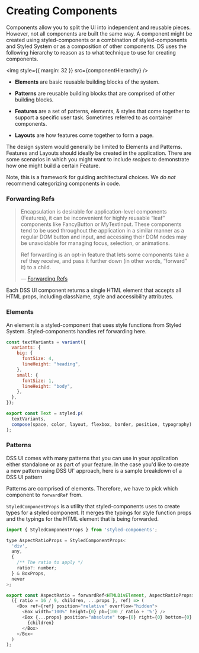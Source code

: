 
<Meta title="Guides/Creating Components" />

# Creating Components

Components allow you to split the UI into independent and reusable pieces. However, not all components are built the same way. A component might be created using styled-components or a combination of styled-components and Styled System or as a composition of other components. DS uses the following hierarchy to reason as to what technique to use for creating components.

<img style={{ margin: 32 }} src={componentHierarchy} />

- **Elements** are basic reusable building blocks of the system.

- **Patterns** are reusable building blocks that are comprised of other building blocks.

- **Features** are a set of patterns, elements, & styles that come together to support a specific user task. Sometimes referred to as container components.

- **Layouts** are how features come together to form a page.

The design system would generally be limited to Elements and Patterns. Features and Layouts should ideally be created in the application. There are some scenarios in which you might want to include _recipes_ to demonstrate how one might build a certain Feature.

Note, this is a framework for guiding architectural choices. We _do not_ recommend categorizing components in code.

### Forwarding Refs

> Encapsulation is desirable for application-level components (Features), it can be inconvenient for highly reusable “leaf” components like FancyButton or MyTextInput. These components tend to be used throughout the application in a similar manner as a regular DOM button and input, and accessing their DOM nodes may be unavoidable for managing focus, selection, or animations.
>
> Ref forwarding is an opt-in feature that lets some components take a ref they receive, and pass it further down (in other words, “forward” it) to a child.
>
> — [Forwarding Refs](https://reactjs.org/docs/forwarding-refs.html)

Each DSS UI component returns a single HTML element that accepts all HTML props, including className, style and accessibility attributes.

### Elements

An element is a styled-component that uses style functions from Styled System. Styled-components handles ref forwarding here.

```js
const textVariants = variant({
  variants: {
    big: {
      fontSize: 4,
      lineHeight: "heading",
    },
    small: {
      fontSize: 1,
      lineHeight: "body",
    },
  },
});

export const Text = styled.p(
  textVariants,
  compose(space, color, layout, flexbox, border, position, typography)
);
```

### Patterns

DSS UI comes with many patterns that you can use in your application either standalone or as part of your feature. In the case you'd like to create a new pattern using DSS UI' approach, here is a sample breakdown of a DSS UI pattern

Patterns are comprised of elements. Therefore, we have to pick which component to `forwardRef` from.

`StyledComponentProps` is a utility that styled-components uses to create types for a styled component. It merges the typings for style function props and the typings for the HTML element that is being forwarded.

```js
import { StyledComponentProps } from 'styled-components';

type AspectRatioProps = StyledComponentProps<
  'div',
  any,
  {
    /** The ratio to apply */
    ratio?: number;
  } & BoxProps,
  never
>;

export const AspectRatio = forwardRef<HTMLDivElement, AspectRatioProps>(
  ({ ratio = 16 / 9, children, ...props }, ref) => (
    <Box ref={ref} position="relative" overflow="hidden">
      <Box width="100%" height={0} pb={100 / ratio + '%'} />
      <Box {...props} position="absolute" top={0} right={0} bottom={0} left={0}>
        {children}
      </Box>
    </Box>
  )
);
```
